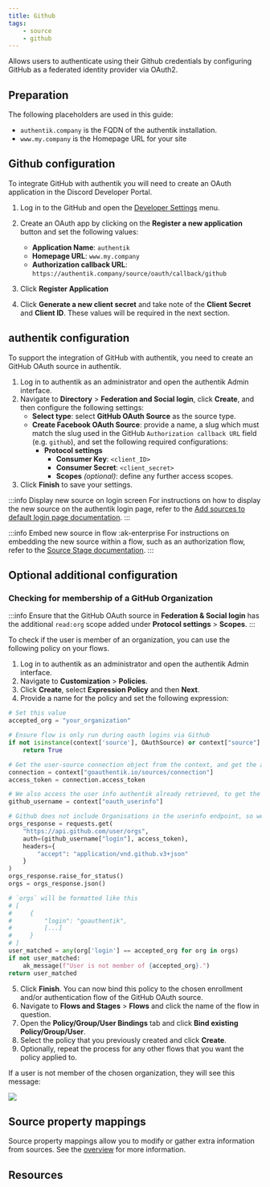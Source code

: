 ```yaml
---
title: Github
tags:
    - source
    - github
---
```


Allows users to authenticate using their Github credentials by configuring GitHub as a federated identity provider via OAuth2.

## Preparation

The following placeholders are used in this guide:

- `authentik.company` is the FQDN of the authentik installation.
- `www.my.company` is the Homepage URL for your site

## Github configuration

To integrate GitHub with authentik you will need to create an OAuth application in the Discord Developer Portal.

1. Log in to the GitHub and open the [Developer Settings](https://github.com/settings/developers) menu.
2. Create an OAuth app by clicking on the **Register a new application** button and set the following values:
    - **Application Name**: `authentik`
    - **Homepage URL**: `www.my.company`
    - **Authorization callback URL**: `https://authentik.company/source/oauth/callback/github`

3. Click **Register Application**
4. Click **Generate a new client secret** and take note of the **Client Secret** and **Client ID**. These values will be required in the next section.

## authentik configuration

To support the integration of GitHub with authentik, you need to create an GitHub OAuth source in authentik.

1. Log in to authentik as an administrator and open the authentik Admin interface.
2. Navigate to **Directory** > **Federation and Social login**, click **Create**, and then configure the following settings:
    - **Select type**: select **GitHub OAuth Source** as the source type.
    - **Create Facebook OAuth Source**: provide a name, a slug which must match the slug used in the GitHub `Authorization callback URL` field (e.g. `github`), and set the following required configurations:
        - **Protocol settings**
            - **Consumer Key**: `<client_ID>`
            - **Consumer Secret**: `<client_secret>`
            - **Scopes** _(optional)_: define any further access scopes.
3. Click **Finish** to save your settings.

:::info Display new source on login screen
For instructions on how to display the new source on the authentik login page, refer to the [Add sources to default login page documentation](../../index.md#add-sources-to-default-login-page).
:::

:::info Embed new source in flow :ak-enterprise
For instructions on embedding the new source within a flow, such as an authorization flow, refer to the [Source Stage documentation](../../../../../add-secure-apps/flows-stages/stages/source/).
:::

## Optional additional configuration

### Checking for membership of a GitHub Organization

:::info
Ensure that the GitHub OAuth source in **Federation & Social login** has the additional `read:org` scope added under **Protocol settings** > **Scopes**.
:::

To check if the user is member of an organization, you can use the following policy on your flows.

1. Log in to authentik as an administrator and open the authentik Admin interface.
2. Navigate to **Customization** > **Policies**.
3. Click **Create**, select **Expression Policy** and then **Next**.
4. Provide a name for the policy and set the following expression:

```python
# Set this value
accepted_org = "your_organization"

# Ensure flow is only run during oauth logins via Github
if not isinstance(context['source'], OAuthSource) or context["source"].provider_type != "github":
    return True

# Get the user-source connection object from the context, and get the access token
connection = context["goauthentik.io/sources/connection"]
access_token = connection.access_token

# We also access the user info authentik already retrieved, to get the correct username
github_username = context["oauth_userinfo"]

# Github does not include Organisations in the userinfo endpoint, so we have to call another URL
orgs_response = requests.get(
    "https://api.github.com/user/orgs",
    auth=(github_username["login"], access_token),
    headers={
        "accept": "application/vnd.github.v3+json"
    }
)
orgs_response.raise_for_status()
orgs = orgs_response.json()

# `orgs` will be formatted like this
# [
#     {
#         "login": "goauthentik",
#         [...]
#     }
# ]
user_matched = any(org['login'] == accepted_org for org in orgs)
if not user_matched:
    ak_message(f"User is not member of {accepted_org}.")
return user_matched
```

5. Click **Finish**. You can now bind this policy to the chosen enrollment and/or authentication flow of the GitHub OAuth source.
6. Navigate to **Flows and Stages** > **Flows** and click the name of the flow in question.
7. Open the **Policy/Group/User Bindings** tab and click **Bind existing Policy/Group/User**.
8. Select the policy that you previously created and click **Create**.
9. Optionally, repeat the process for any other flows that you want the policy applied to.

If a user is not member of the chosen organization, they will see this message:

![](./github_org_membership.png)

## Source property mappings

Source property mappings allow you to modify or gather extra information from sources. See the [overview](../../property-mappings/index.md) for more information.

## Resources

